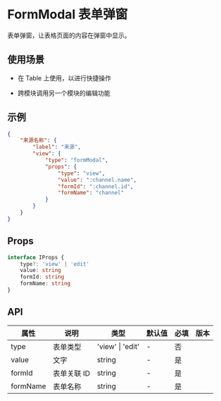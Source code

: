 # FormModal 表单弹窗

表单弹窗，让表格页面的内容在弹窗中显示。

## 使用场景

- 在 Table 上使用，以进行快捷操作

- 跨模块调用另一个模块的编辑功能

## 示例

```json
{
	"来源名称": {
		"label": "来源",
		"view": {
			"type": "formModal",
			"props": {
				"type": "view",
				"value": ":channel.name",
				"formId": ":channel.id",
				"formName": "channel"
			}
		}
	}
}
```

## Props

```ts
interface IProps {
	type?: 'view' | 'edit'
	value: string
	formId: string
	formName: string
}
```

## API

| 属性     | 说明        | 类型             | 默认值 | 必填 | 版本 |
| -------- | ----------- | ---------------- | ------ | ---- | ---- |
| type     | 表单类型    | 'view' \| 'edit' | -      | 否   |      |
| value    | 文字        | string           | -      | 是   |      |
| formId   | 表单关联 ID | string           | -      | 是   |      |
| formName | 表单名称    | string           | -      | 是   |      |
